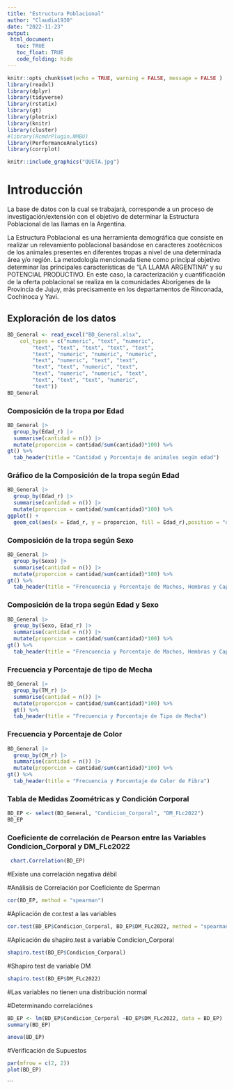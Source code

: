 ```yaml
---
title: "Estructura Poblacional"
author: "Claudia1930"
date: "2022-11-23"
output: 
 html_document:
   toc: TRUE
   toc_float: TRUE
   code_folding: hide
---
```


```r
knitr::opts_chunk$set(echo = TRUE, warning = FALSE, message = FALSE )
library(readxl)
library(dplyr)
library(tidyverse)
library(rstatix)
library(gt)
library(plotrix)
library(knitr)
library(cluster)
#library(RcmdrPlugin.NMBU)
library(PerformanceAnalytics)
library(corrplot)

```

```r
knitr::include_graphics("QUETA.jpg")
```

# Introducción

La base de datos con la cual se trabajará, corresponde a un proceso de investigación/extensión con el objetivo de determinar la Estructura Poblacional de las llamas en la Argentina.

La Estructura Poblacional es una herramienta demográfica que consiste en realizar un relevamiento poblacional basándose en caracteres zootécnicos de los animales presentes en diferentes tropas a nivel de una determinada área y/o región.  La metodología mencionada tiene como principal objetivo determinar las principales características de “LA LLAMA ARGENTINA” y su POTENCIAL PRODUCTIVO.
En este caso, la caracterización y cuantificación de la oferta poblacional se realiza en la comunidades Aborígenes de la Provincia de Jujuy, más precisamente en los departamentos de Rinconada, Cochinoca y Yavi.



## Exploración de los datos

```r
BD_General <- read_excel("BD_General.xlsx", 
    col_types = c("numeric", "text", "numeric", 
        "text", "text", "text", "text", "text", 
        "text", "numeric", "numeric", "numeric", 
        "text", "numeric", "text", "text", 
        "text", "text", "numeric", "text", 
        "text", "numeric", "numeric", "text", 
        "text", "text", "text", "numeric", 
        "text"))
BD_General
```
### Composición de la tropa por Edad
```r
BD_General |> 
  group_by(Edad_r) |> 
  summarise(cantidad = n()) |> 
  mutate(proporcion = cantidad/sum(cantidad)*100) %>%
gt() %>%
  tab_header(title = "Cantidad y Porcentaje de animales según edad")
```

### Gráfico de la Composición de la tropa según Edad
```r
BD_General |> 
  group_by(Edad_r) |> 
  summarise(cantidad = n()) |> 
  mutate(proporcion = cantidad/sum(cantidad)*100) %>%
ggplot() +
  geom_col(aes(x = Edad_r, y = proporcion, fill = Edad_r),position = "dodge", alpha = 0.8)
```

### Composición de la tropa según Sexo
```r
BD_General |> 
  group_by(Sexo) |> 
  summarise(cantidad = n()) |> 
  mutate(proporcion = cantidad/sum(cantidad)*100) %>%
gt() %>%
  tab_header(title = "Frencuencia y Porcentaje de Machos, Hembras y Capones")
```

### Composición de la tropa según Edad y Sexo
```r
BD_General |> 
  group_by(Sexo, Edad_r) |> 
  summarise(cantidad = n()) |> 
  mutate(proporcion = cantidad/sum(cantidad)*100) %>%
gt() %>%
  tab_header(title = "Frencuencia y Porcentaje de Machos, Hembras y Capones")
```


### Frecuencia y Porcentaje de tipo de Mecha

```r
BD_General |>
  group_by(TM_r) |> 
  summarise(cantidad = n()) |> 
  mutate(proporcion = cantidad/sum(cantidad)*100) %>%
  gt() %>%
  tab_header(title = "Frecuencia y Porcentaje de Tipo de Mecha")
```


### Frecuencia y Porcentaje de Color
```r
BD_General |>
  group_by(CM_r) |> 
  summarise(cantidad = n()) |> 
  mutate(proporcion = cantidad/sum(cantidad)*100) %>%
gt() %>%
  tab_header(title = "Frecuencia y Porcentaje de Color de Fibra")
```

### Tabla de Medidas Zoométricas y Condición Corporal
```r
BD_EP <- select(BD_General, "Condicion_Corporal", "DM_FLc2022")
BD_EP
```


### Coeficiente de correlación de Pearson entre las Variables Condicion_Corporal y DM_FLc2022
```r
 chart.Correlation(BD_EP)
```
#Existe una correlación negativa débil

#Análisis de Correlación por Coeficiente de Sperman
```r
cor(BD_EP, method = "spearman")
```

#Aplicación de cor.test a las variables

```r
cor.test(BD_EP$Condicion_Corporal, BD_EP$DM_FLc2022, method = "spearman")
```

#Aplicación de shapiro.test a variable Condicion_Corporal

```r
shapiro.test(BD_EP$Condicion_Corporal)
```

#Shapiro test de variable DM

```r
shapiro.test(BD_EP$DM_FLc2022)
```
#Las variables no tienen una distribución normal

#Determinando correlaciónes
```r
BD_EP <- lm(BD_EP$Condicion_Corporal ~BD_EP$DM_FLc2022, data = BD_EP)
summary(BD_EP)
```

```r
anova(BD_EP)

```

#Verificación de Supuestos
```r
par(mfrow = c(2, 2))
plot(BD_EP)
```


 
  
```

